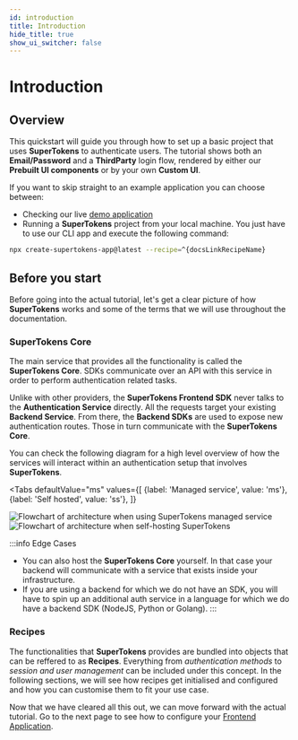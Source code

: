 ```yaml
---
id: introduction 
title: Introduction
hide_title: true
show_ui_switcher: false 
---
```




# Introduction

## Overview 

This quickstart will guide you through how to set up a basic project that uses **SuperTokens** to authenticate users.
The tutorial shows both an **Email/Password** and a **ThirdParty** login flow, rendered by either our **Prebuilt UI components** or by your own **Custom UI**. 

<!-- COPY SECTION -->
<!-- ./emailpassword/quickstart-setup/introduction.mdx -->
<!-- 1 -->

If you want to skip straight to an example application you can choose between:
- Checking our live [demo application](https://^{docsLinkRecipeName}.demo.supertokens.com/auth)
- Running a **SuperTokens** project from your local machine. You just have to use our CLI app and execute the following command:

```bash
npx create-supertokens-app@latest --recipe=^{docsLinkRecipeName}
```


<!-- END COPY SECTION -->

## Before you start

<!-- COPY SECTION -->
<!-- ./emailpassword/quickstart-setup/introduction.mdx -->
<!-- 2 -->

Before going into the actual tutorial, let's get a clear picture of how **SuperTokens** works and some of the terms that we will use throughout the documentation.

### SuperTokens Core

The main service that provides all the functionality is called the **SuperTokens Core**. SDKs communicate over an API with this service in order to 
perform authentication related tasks.

Unlike with other providers, the **SuperTokens Frontend SDK** never talks to the **Authentication Service** directly.
All the requests target your existing **Backend Service**.
From there, the **Backend SDKs** are used to expose new authentication routes. Those in turn communicate with the **SuperTokens Core**.

You can check the following diagram for a high level overview of how the services will interact within an authentication setup that involves **SuperTokens**.

<Tabs
  defaultValue="ms"
  values={[
    {label: 'Managed service', value: 'ms'},
    {label: 'Self hosted', value: 'ss'},
  ]}
>
  <TabItem value="ms">
    <img src="/img/architecture/managed_service_without_dashboard.png" alt="Flowchart of architecture when using SuperTokens managed service" />
  </TabItem>
  <TabItem value="ss">
    <img src="/img/architecture/self_hosted_without_dashboard.png" alt="Flowchart of architecture when self-hosting SuperTokens" />
  </TabItem>
</Tabs>

:::info Edge Cases
- You can also host the **SuperTokens Core** yourself. In that case your backend will communicate with a service that exists inside your infrastructure.
- If you are using a backend for which we do not have an SDK, you will have to spin up an additional auth service in a language for which we do have a backend SDK (NodeJS, Python or Golang).
:::


### Recipes

The functionalities that **SuperTokens** provides are bundled into objects that can be reffered to as **Recipes**.
Everything from *authentication methods* to *session and user management* can be included under this concept.
In the following sections, we will see how recipes get initialised and configured and how you can customise them to fit your use case.


Now that we have cleared all this out, we can move forward with the actual tutorial.
Go to the next page to see how to configure your [Frontend Application](./frontend-setup).

<!-- END COPY SECTION -->

